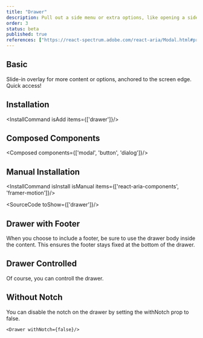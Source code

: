 ```yaml
---
title: "Drawer"
description: Pull out a side menu or extra options, like opening a side drawer, handy for accessing additional functionalities.
order: 3
status: beta
published: true
references: ["https://react-spectrum.adobe.com/react-aria/Modal.html#props", "https://www.framer.com/motion/animate-presence"]
---
```



## Basic
Slide-in overlay for more content or options, anchored to the screen edge. Quick access!
<How toUse="overlays/drawer-basic-demo" />

## Installation
<InstallCommand isAdd items={['drawer']}/>

## Composed Components
<Composed components={['modal', 'button', 'dialog']}/>

## Manual Installation

<InstallCommand isInstall isManual items={['react-aria-components', 'framer-motion']}/>

<SourceCode toShow={['drawer']}/>

## Drawer with Footer
When you choose to include a footer, be sure to use the drawer body inside the content. This ensures the footer stays fixed at the bottom of the drawer.
<How toUse="overlays/drawer-with-footer-demo" />

## Drawer Controlled
Of course, you can controll the drawer.
<How toUse="overlays/drawer-controlled-demo" />

## Without Notch
You can disable the notch on the drawer by setting the withNotch prop to false.

```
<Drawer withNotch={false}/>
```
